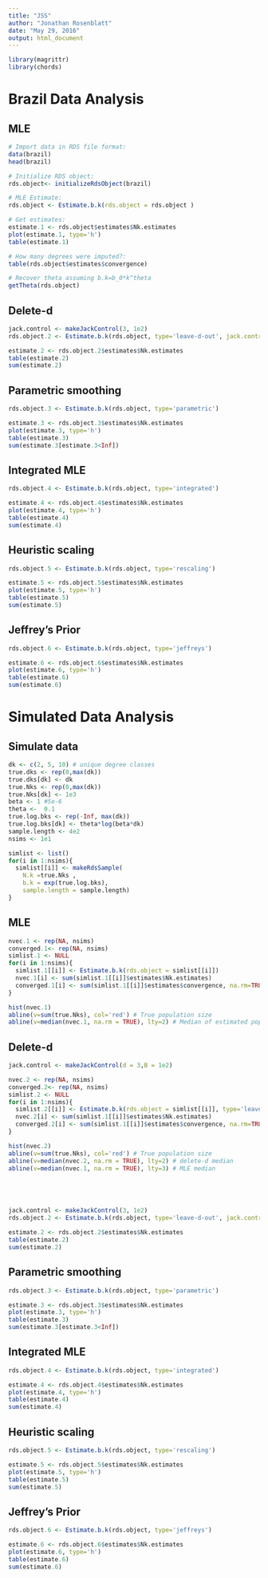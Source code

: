 ```yaml
---
title: "JSS"
author: "Jonathan Rosenblatt"
date: "May 29, 2016"
output: html_document
---
```


```r
library(magrittr)
library(chords)
```



# Brazil Data Analysis

## MLE
```r
# Import data in RDS file format:
data(brazil)
head(brazil)

# Initialize RDS object:
rds.object<- initializeRdsObject(brazil)

# MLE Estimate:
rds.object <- Estimate.b.k(rds.object = rds.object )

# Get estimates:
estimate.1 <- rds.object$estimates$Nk.estimates
plot(estimate.1, type='h')
table(estimate.1)

# How many degrees were imputed?:
table(rds.object$estimates$convergence)

# Recover theta assuming b.k=b_0*k^theta
getTheta(rds.object)
```

## Delete-d 
```r
jack.control <- makeJackControl(3, 1e2)
rds.object.2 <- Estimate.b.k(rds.object, type='leave-d-out', jack.control = jack.control)

estimate.2 <- rds.object.2$estimates$Nk.estimates
table(estimate.2)
sum(estimate.2)
```

## Parametric smoothing
```r
rds.object.3 <- Estimate.b.k(rds.object, type='parametric')

estimate.3 <- rds.object.3$estimates$Nk.estimates
plot(estimate.3, type='h')
table(estimate.3)
sum(estimate.3[estimate.3<Inf])
```

## Integrated MLE
```r
rds.object.4 <- Estimate.b.k(rds.object, type='integrated')

estimate.4 <- rds.object.4$estimates$Nk.estimates
plot(estimate.4, type='h')
table(estimate.4)
sum(estimate.4)
```


## Heuristic scaling
```r
rds.object.5 <- Estimate.b.k(rds.object, type='rescaling')

estimate.5 <- rds.object.5$estimates$Nk.estimates
plot(estimate.5, type='h')
table(estimate.5)
sum(estimate.5)
```


## Jeffrey's Prior
```r
rds.object.6 <- Estimate.b.k(rds.object, type='jeffreys')

estimate.6 <- rds.object.6$estimates$Nk.estimates
plot(estimate.6, type='h')
table(estimate.6)
sum(estimate.6)
```



# Simulated Data Analysis

## Simulate data
```r
dk <- c(2, 5, 10) # unique degree classes
true.dks <- rep(0,max(dk))
true.dks[dk] <- dk
true.Nks <- rep(0,max(dk))
true.Nks[dk] <- 1e3
beta <- 1 #5e-6
theta <-  0.1
true.log.bks <- rep(-Inf, max(dk))
true.log.bks[dk] <- theta*log(beta*dk)
sample.length <- 4e2
nsims <- 1e1

simlist <- list()
for(i in 1:nsims){
  simlist[[i]] <- makeRdsSample(
    N.k =true.Nks , 
    b.k = exp(true.log.bks),
    sample.length = sample.length)
}
```


## MLE
```r
nvec.1 <- rep(NA, nsims)
converged.1<- rep(NA, nsims)
simlist.1 <- NULL
for(i in 1:nsims){
  simlist.1[[i]] <- Estimate.b.k(rds.object = simlist[[i]])
  nvec.1[i] <- sum(simlist.1[[i]]$estimates$Nk.estimates)
  converged.1[i] <- sum(simlist.1[[i]]$estimates$convergence, na.rm=TRUE)
}

hist(nvec.1)
abline(v=sum(true.Nks), col='red') # True population size
abline(v=median(nvec.1, na.rm = TRUE), lty=2) # Median of estimated population size
```


## Delete-d 
```r
jack.control <- makeJackControl(d = 3,B = 1e2)

nvec.2 <- rep(NA, nsims)
converged.2<- rep(NA, nsims)
simlist.2 <- NULL
for(i in 1:nsims){
  simlist.2[[i]] <- Estimate.b.k(rds.object = simlist[[i]], type='leave-d-out', jack.control)
  nvec.2[i] <- sum(simlist.1[[i]]$estimates$Nk.estimates)
  converged.2[i] <- sum(simlist.1[[i]]$estimates$convergence, na.rm=TRUE)
}

hist(nvec.2)
abline(v=sum(true.Nks), col='red') # True population size
abline(v=median(nvec.2, na.rm = TRUE), lty=2) # delete-d median
abline(v=median(nvec.1, na.rm = TRUE), lty=3) # MLE median





jack.control <- makeJackControl(3, 1e2)
rds.object.2 <- Estimate.b.k(rds.object, type='leave-d-out', jack.control = jack.control)

estimate.2 <- rds.object.2$estimates$Nk.estimates
table(estimate.2)
sum(estimate.2)
```

## Parametric smoothing
```r
rds.object.3 <- Estimate.b.k(rds.object, type='parametric')

estimate.3 <- rds.object.3$estimates$Nk.estimates
plot(estimate.3, type='h')
table(estimate.3)
sum(estimate.3[estimate.3<Inf])
```

## Integrated MLE
```r
rds.object.4 <- Estimate.b.k(rds.object, type='integrated')

estimate.4 <- rds.object.4$estimates$Nk.estimates
plot(estimate.4, type='h')
table(estimate.4)
sum(estimate.4)
```


## Heuristic scaling
```r
rds.object.5 <- Estimate.b.k(rds.object, type='rescaling')

estimate.5 <- rds.object.5$estimates$Nk.estimates
plot(estimate.5, type='h')
table(estimate.5)
sum(estimate.5)
```


## Jeffrey's Prior
```r
rds.object.6 <- Estimate.b.k(rds.object, type='jeffreys')

estimate.6 <- rds.object.6$estimates$Nk.estimates
plot(estimate.6, type='h')
table(estimate.6)
sum(estimate.6)
```



